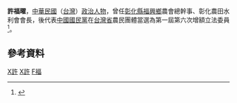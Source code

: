 {{Infobox_officeholder
| name = 許福曜
| image name =
| width = 
| now = 中華民國（台灣）政治人士 
| period = 
| Sex = 男 
| Native place = 
| date of birth = 
| party = {{Kmt|19px}}
| place of birth = 
| educate = 
*台中市私立新民商業職業學校高級部畢業
*日本近畿大學研究
| past = 
*彰化縣福興鄉農會理事四年
*彰化農田水利會會員代表九年
*福興鄉農會總幹事十一年六個月
*彰化農田水利會會長七年八個月
*第一屆第六次增額立法委員<br><span style="color: blue;">(1990年-1993年)</span>
}}
'''許福曜'''，[[中華民國|中華民國]]（[[台灣|台灣]]）[[政治人物|政治人物]]，曾任[[彰化縣|彰化縣]][[福興鄉_(臺灣)|福興鄉]]農會總幹事、彰化農田水利會會長，後代表[[中國國民黨|中國國民黨]]在[[台灣省|台灣省]]農民團體當選為第一屆第六次增額立法委員<ref>{{Cite web |url=http://npl.ly.gov.tw/do/www/commissionerInfo?id=556&expireBack=01&expire=01&act=exp&keyword=&orderBy=name&nameOrder=true&eleDisOrder=false |title=立法院國會圖書館 第１屆立法委員個人資料 許福曜 |access-date=2008-07-29 |archive-date=2016-03-04 |archive-url=https://web.archive.org/web/20160304085436/http://npl.ly.gov.tw/do/www/commissionerInfo?id=556&expireBack=01&expire=01&act=exp&keyword=&orderBy=name&nameOrder=true&eleDisOrder=false |dead-url=no }}</ref>。

==參考資料==
<div class="references-small">
<references />
</div>

[[Category:第一屆立法院第六次增額立法委員|X許]]
[[Category:中國國民黨黨員|X許]]
[[Category:許姓|F福]]